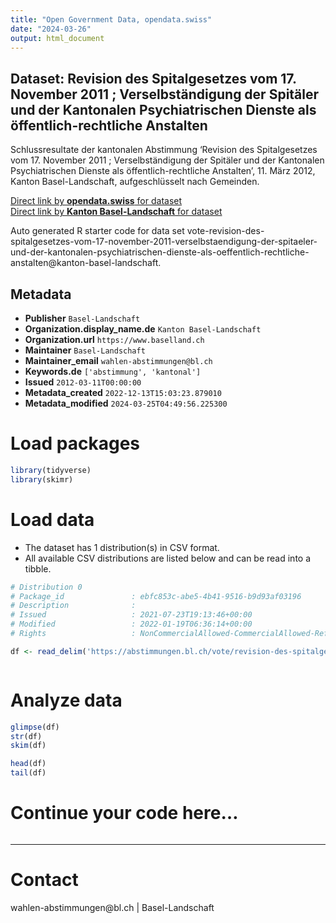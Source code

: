 ```yaml
---
title: "Open Government Data, opendata.swiss"
date: "2024-03-26"
output: html_document
---
```


## Dataset: Revision des Spitalgesetzes vom 17. November 2011 ; Verselbständigung der Spitäler und der Kantonalen Psychiatrischen Dienste als öffentlich-rechtliche Anstalten

Schlussresultate der kantonalen Abstimmung 'Revision des Spitalgesetzes vom 17. November 2011 ; Verselbständigung der Spitäler und der Kantonalen Psychiatrischen Dienste als öffentlich-rechtliche Anstalten', 11. März 2012, Kanton Basel-Landschaft, aufgeschlüsselt nach Gemeinden.

[Direct link by **opendata.swiss** for dataset](https://opendata.swiss/de/dataset/revision-des-spitalgesetzes-vom-17-november-2011-verselbstandigung-der-spitaler-und-der-kantona)<br>
[Direct link by **Kanton Basel-Landschaft** for dataset](https://abstimmungen.bl.ch/vote/revision-des-spitalgesetzes-vom-17-november-2011-verselbstaendigung-der-spitaeler-und-der-kantonalen-psychiatrischen-dienste-als-oeffentlich-rechtliche-anstalten/data)

Auto generated R starter code for data set vote-revision-des-spitalgesetzes-vom-17-november-2011-verselbstaendigung-der-spitaeler-und-der-kantonalen-psychiatrischen-dienste-als-oeffentlich-rechtliche-anstalten@kanton-basel-landschaft.

## Metadata

- **Publisher** `Basel-Landschaft`
- **Organization.display_name.de** `Kanton Basel-Landschaft`
- **Organization.url** `https://www.baselland.ch`
- **Maintainer** `Basel-Landschaft`
- **Maintainer_email** `wahlen-abstimmungen@bl.ch`
- **Keywords.de** `['abstimmung', 'kantonal']`
- **Issued** `2012-03-11T00:00:00`
- **Metadata_created** `2022-12-13T15:03:23.879010`
- **Metadata_modified** `2024-03-25T04:49:56.225300`


# Load packages

```r

library(tidyverse)
library(skimr)

```

# Load data

-   The dataset has 1 distribution(s) in CSV format.
-   All available CSV distributions are listed below and can be read into a tibble.

```r

# Distribution 0
# Package_id               : ebfc853c-abe5-4b41-9516-b9d93af03196
# Description              : 
# Issued                   : 2021-07-23T19:13:46+00:00
# Modified                 : 2022-01-19T06:36:14+00:00
# Rights                   : NonCommercialAllowed-CommercialAllowed-ReferenceRequired

df <- read_delim('https://abstimmungen.bl.ch/vote/revision-des-spitalgesetzes-vom-17-november-2011-verselbstaendigung-der-spitaeler-und-der-kantonalen-psychiatrischen-dienste-als-oeffentlich-rechtliche-anstalten/data-csv')



```

# Analyze data

```r

glimpse(df)
str(df)
skim(df)

head(df)
tail(df)

```

# Continue your code here...

```r

```

------------------------------------------------------------------------

# Contact

wahlen-abstimmungen@bl.ch | Basel-Landschaft
